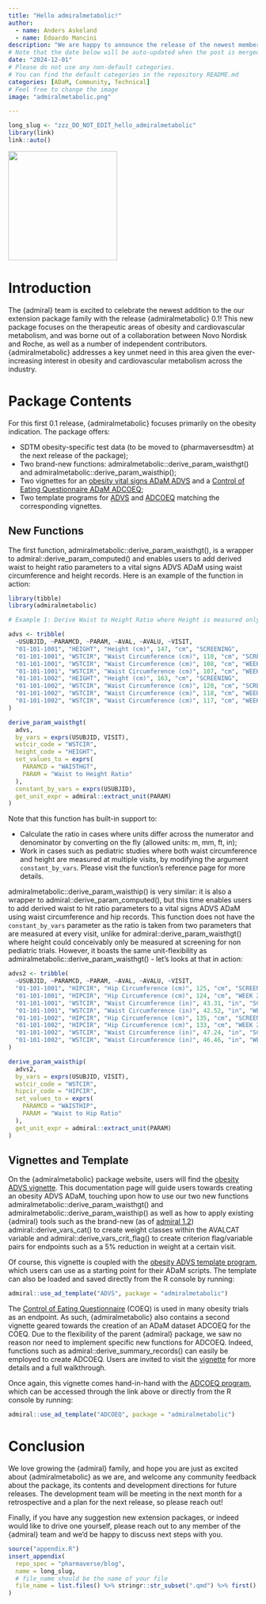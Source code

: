 ```yaml
---
title: "Hello admiralmetabolic!"
author:
  - name: Anders Askeland
  - name: Edoardo Mancini
description: "We are happy to announce the release of the newest member of the {admiral} family - {admiralmetabolic}!"
# Note that the date below will be auto-updated when the post is merged.
date: "2024-12-01"
# Please do not use any non-default categories.
# You can find the default categories in the repository README.md
categories: [ADaM, Community, Technical]
# Feel free to change the image
image: "admiralmetabolic.png"

---
```


<!--------------- typical setup ----------------->

```r
long_slug <- "zzz_DO_NOT_EDIT_hello_admiralmetabolic"
library(link)
link::auto()
```

<!--------------- post begins here ----------------->

[![](admiralmetabolic.png){fig-align="center" width="220"}](https://pharmaverse.github.io/admiralmetabolic/index.html)

# Introduction

The {admiral} team is excited to celebrate the newest addition to the our extension package family with the release {admiralmetabolic} 0.1! This new package focuses on the therapeutic areas of obesity and cardiovascular metabolism, and was borne out of a collaboration between Novo Nordisk and Roche, as well as a number of independent contributors. {admiralmetabolic} addresses a key unmet need in this area given the ever-increasing interest in obesity and cardiovascular metabolism across the industry.

# Package Contents

For this first 0.1 release, {admiralmetabolic} focuses primarily on the obesity indication. The package offers:

* SDTM obesity-specific test data (to be moved to {pharmaversesdtm} at the next release of the package);
* Two brand-new functions: admiralmetabolic::derive_param_waisthgt() and admiralmetabolic::derive_param_waisthip();
* Two vignettes for an [obesity vital signs ADaM ADVS](https://pharmaverse.github.io/admiralmetabolic/articles/advs.html) and a [Control of Eating Questionnaire ADaM ADCOEQ](https://pharmaverse.github.io/admiralmetabolic/articles/adcoeq.html);
* Two template programs for [ADVS](https://github.com/pharmaverse/admiralmetabolic/blob/main/inst/templates/ad_advs.R) and [ADCOEQ](https://github.com/pharmaverse/admiralmetabolic/blob/main/inst/templates/ad_adcoeq.R) matching the corresponding vignettes.

## New Functions

The first function, admiralmetabolic::derive_param_waisthgt(), is a wrapper to admiral::derive_param_computed() and enables users to add derived waist to height ratio parameters to a vital signs ADVS ADaM using waist circumference and height records. Here is an example of the function in action:

```r
library(tibble)
library(admiralmetabolic)

# Example 1: Derive Waist to Height Ratio where Height is measured only once

advs <- tribble(
  ~USUBJID, ~PARAMCD, ~PARAM, ~AVAL, ~AVALU, ~VISIT,
  "01-101-1001", "HEIGHT", "Height (cm)", 147, "cm", "SCREENING",
  "01-101-1001", "WSTCIR", "Waist Circumference (cm)", 110, "cm", "SCREENING",
  "01-101-1001", "WSTCIR", "Waist Circumference (cm)", 108, "cm", "WEEK 2",
  "01-101-1001", "WSTCIR", "Waist Circumference (cm)", 107, "cm", "WEEK 3",
  "01-101-1002", "HEIGHT", "Height (cm)", 163, "cm", "SCREENING",
  "01-101-1002", "WSTCIR", "Waist Circumference (cm)", 120, "cm", "SCREENING",
  "01-101-1002", "WSTCIR", "Waist Circumference (cm)", 118, "cm", "WEEK 2",
  "01-101-1002", "WSTCIR", "Waist Circumference (cm)", 117, "cm", "WEEK 3",
)

derive_param_waisthgt(
  advs,
  by_vars = exprs(USUBJID, VISIT),
  wstcir_code = "WSTCIR",
  height_code = "HEIGHT",
  set_values_to = exprs(
    PARAMCD = "WAISTHGT",
    PARAM = "Waist to Height Ratio"
  ),
  constant_by_vars = exprs(USUBJID),
  get_unit_expr = admiral::extract_unit(PARAM)
)
```

Note that this function has built-in support to:

* Calculate the ratio in cases where units differ across the numerator and denominator by converting on the fly (allowed units: m, mm, ft, in);
* Work in cases such as pediatric studies where both waist circumference and height are measured at multiple visits, by modifying the argument `constant_by_vars`. Please visit the function's reference page for more details.

admiralmetabolic::derive_param_waisthip() is very similar: it is also a wrapper to admiral::derive_param_computed(), but this time enables users to add derived waist to hit ratio parameters to a vital signs ADVS ADaM using waist circumference and hip records. This function does not have the `constant_by_vars` parameter as the ratio is taken from two parameters that are measured at every visit, unlike for admiral::derive_param_waisthgt() where height could conceivably only be measured at screening for non pediatric trials. However, it boasts the same unit-flexibility as admiralmetabolic::derive_param_waisthgt() - let's looks at that in action:

```r
advs2 <- tribble(
  ~USUBJID, ~PARAMCD, ~PARAM, ~AVAL, ~AVALU, ~VISIT,
  "01-101-1001", "HIPCIR", "Hip Circumference (cm)", 125, "cm", "SCREENING",
  "01-101-1001", "HIPCIR", "Hip Circumference (cm)", 124, "cm", "WEEK 2",
  "01-101-1001", "WSTCIR", "Waist Circumference (in)", 43.31, "in", "SCREENING",
  "01-101-1001", "WSTCIR", "Waist Circumference (in)", 42.52, "in", "WEEK 2",
  "01-101-1002", "HIPCIR", "Hip Circumference (cm)", 135, "cm", "SCREENING",
  "01-101-1002", "HIPCIR", "Hip Circumference (cm)", 133, "cm", "WEEK 2",
  "01-101-1002", "WSTCIR", "Waist Circumference (in)", 47.24, "in", "SCREENING",
  "01-101-1002", "WSTCIR", "Waist Circumference (in)", 46.46, "in", "WEEK 2"
)

derive_param_waisthip(
  advs2,
  by_vars = exprs(USUBJID, VISIT),
  wstcir_code = "WSTCIR",
  hipcir_code = "HIPCIR",
  set_values_to = exprs(
    PARAMCD = "WAISTHIP",
    PARAM = "Waist to Hip Ratio"
  ),
  get_unit_expr = admiral::extract_unit(PARAM)
)
```

## Vignettes and Template

On the {admiralmetabolic} package website, users will find the [obesity ADVS vignette](https://pharmaverse.github.io/admiralmetabolic/articles/advs.html). This documentation page will guide users towards creating an obesity ADVS ADaM, touching upon how to use our two new functions admiralmetabolic::derive_param_waisthgt() and admiralmetabolic::derive_param_waisthip() as well as how to apply existing {admiral} tools such as the brand-new (as of [admiral 1.2](https://pharmaverse.github.io/blog/posts/2025-01-17_1.2_admiral.../1.2_admiral_release.html)) admiral::derive_vars_cat() to create weight classes within the AVALCAT variable and admiral::derive_vars_crit_flag() to create criterion flag/variable pairs for endpoints such as a 5% reduction in weight at a certain visit.

Of course, this vignette is coupled with the [obesity ADVS template program](https://github.com/pharmaverse/admiralmetabolic/blob/main/inst/templates/ad_advs.R), which users can use as a starting point for their ADaM scripts. The template can also be loaded and saved directly from the R console by running:

```r
admiral::use_ad_template("ADVS", package = "admiralmetabolic")
```

The [Control of Eating Questionnaire](https://licensing.leeds.ac.uk/product/control-of-eating-questionnaire-coeq) (COEQ) is used in many obesity trials as an endpoint. As such, {admiralmetabolic} also contains a second vignette geared towards the creation of an ADaM dataset ADCOEQ for the COEQ. Due to the flexibility of the parent {admiral} package, we saw no reason nor need to implement specific new functions for ADCOEQ. Indeed, functions such as admiral::derive_summary_records() can easily be employed to create ADCOEQ. Users are invited to visit the [vignette](https://pharmaverse.github.io/admiralmetabolic/articles/adcoeq.html) for more details and a full walkthrough. 

Once again, this vignette comes hand-in-hand with the [ADCOEQ program](https://github.com/pharmaverse/admiralmetabolic/blob/main/inst/templates/ad_advs.R), which can be accessed through the link above or directly from the R console by running:

```r
admiral::use_ad_template("ADCOEQ", package = "admiralmetabolic")
```

# Conclusion

We love growing the {admiral} family, and hope you are just as excited about {admiralmetabolic} as we are, and welcome any community feedback about the package, its contents and development directions for future releases. The development team will be meeting in the next month for a retrospective and a plan for the next release, so please reach out! 

Finally, if you have any suggestion new extension packages, or indeed would like to drive one yourself, please reach out to any member of the {admiral} team and we'd be happy to discuss next steps with you.

<!--------------- appendices go here ----------------->

```r
source("appendix.R")
insert_appendix(
  repo_spec = "pharmaverse/blog",
  name = long_slug,
  # file_name should be the name of your file
  file_name = list.files() %>% stringr::str_subset(".qmd") %>% first()
)
```
